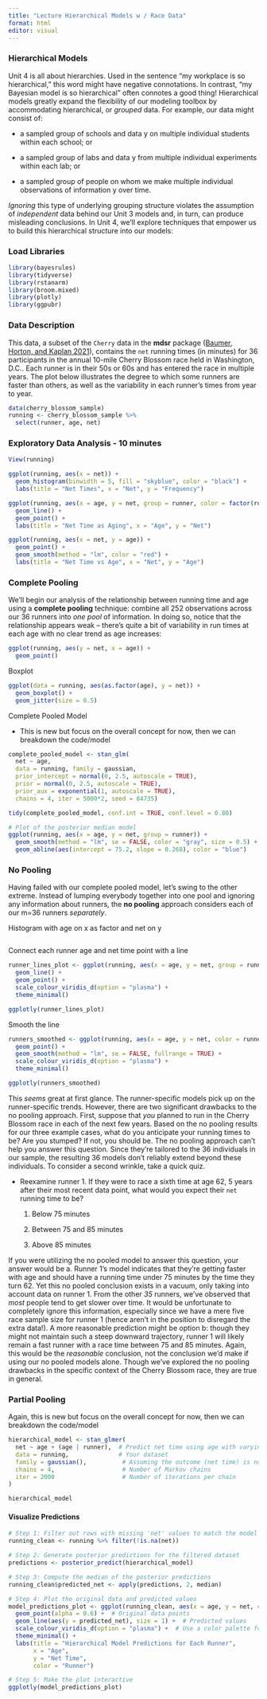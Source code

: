 ```yaml
---
title: "Lecture Hierarchical Models w / Race Data"
format: html
editor: visual
---
```


### Hierarchical Models

Unit 4 is all about hierarchies. Used in the sentence “my workplace is so hierarchical,” this word might have negative connotations. In contrast, “my Bayesian model is so hierarchical” often connotes a good thing! Hierarchical models greatly expand the flexibility of our modeling toolbox by accommodating hierarchical, or *grouped* data. For example, our data might consist of:

-   a sampled group of schools and data y on multiple individual students within each school; or

-   a sampled group of labs and data y from multiple individual experiments within each lab; or

-   a sampled group of people on whom we make multiple individual observations of information y over time.

*Ignoring* this type of underlying grouping structure violates the assumption of *independent* data behind our Unit 3 models and, in turn, can produce misleading conclusions. In Unit 4, we’ll explore techniques that empower us to build this hierarchical structure into our models:

### Load Libraries

```r
library(bayesrules)
library(tidyverse)
library(rstanarm)
library(broom.mixed)
library(plotly)
library(ggpubr)
```

### Data Description

This data, a subset of the `Cherry` data in the **mdsr** package ([Baumer, Horton, and Kaplan 2021](https://www.bayesrulesbook.com/chapter-15#ref-R-mdsr)), contains the `net` running times (in minutes) for 36 participants in the annual 10-mile Cherry Blossom race held in Washington, D.C.. Each runner is in their 50s or 60s and has entered the race in multiple years. The plot below illustrates the degree to which some runners are faster than others, as well as the variability in each runner’s times from year to year.

```r
data(cherry_blossom_sample)
running <- cherry_blossom_sample %>% 
  select(runner, age, net)
```

### Exploratory Data Analysis - 10 minutes

```r
View(running)
```

```r
ggplot(running, aes(x = net)) +
  geom_histogram(binwidth = 5, fill = "skyblue", color = "black") +
  labs(title = "Net Times", x = "Net", y = "Frequency")
```

```r
ggplot(running, aes(x = age, y = net, group = runner, color = factor(runner))) +
  geom_line() +
  geom_point() +
  labs(title = "Net Time as Aging", x = "Age", y = "Net")
```

```r
ggplot(running, aes(x = net, y = age)) +
  geom_point() +
  geom_smooth(method = "lm", color = "red") +
  labs(title = "Net Time vs Age", x = "Net", y = "Age")
```

### Complete Pooling

We’ll begin our analysis of the relationship between running time and age using a **complete pooling** technique: combine all 252 observations across our 36 runners into *one pool* of information. In doing so, notice that the relationship appears weak – there’s quite a bit of variability in run times at each age with no clear trend as age increases:

```r
ggplot(running, aes(y = net, x = age)) + 
  geom_point()
```

Boxplot

```r
ggplot(data = running, aes(as.factor(age), y = net)) +
  geom_boxplot() +
  geom_jitter(size = 0.5)
```

Complete Pooled Model

-   This is new but focus on the overall concept for now, then we can breakdown the code/model

```r
complete_pooled_model <- stan_glm(
  net ~ age, 
  data = running, family = gaussian, 
  prior_intercept = normal(0, 2.5, autoscale = TRUE),
  prior = normal(0, 2.5, autoscale = TRUE), 
  prior_aux = exponential(1, autoscale = TRUE),
  chains = 4, iter = 5000*2, seed = 84735)
```

```r
tidy(complete_pooled_model, conf.int = TRUE, conf.level = 0.80)
```

```r
# Plot of the posterior median model
ggplot(running, aes(x = age, y = net, group = runner)) + 
  geom_smooth(method = "lm", se = FALSE, color = "gray", size = 0.5) + 
  geom_abline(aes(intercept = 75.2, slope = 0.268), color = "blue")
```

### No Pooling

Having failed with our complete pooled model, let’s swing to the other extreme. Instead of lumping everybody together into one pool and ignoring any information about runners, the **no pooling** approach considers each of our m=36 runners *separately*.

Histogram with age on x as factor and net on y

```r

```

Connect each runner age and net time point with a line

```r
runner_lines_plot <- ggplot(running, aes(x = age, y = net, group = runner, color = runner)) + 
  geom_line() +
  geom_point() +
  scale_colour_viridis_d(option = "plasma") +
  theme_minimal()

ggplotly(runner_lines_plot)
```

Smooth the line

```r
runners_smoothed <- ggplot(running, aes(x = age, y = net, color = runner)) + 
  geom_point() + 
  geom_smooth(method = "lm", se = FALSE, fullrange = TRUE) +
  scale_colour_viridis_d(option = "plasma") +
  theme_minimal()

ggplotly(runners_smoothed)
```

This *seems* great at first glance. The runner-specific models pick up on the runner-specific trends. However, there are two significant drawbacks to the no pooling approach. First, suppose that *you* planned to run in the Cherry Blossom race in each of the next few years. Based on the no pooling results for our three example cases, what do you anticipate your running times to be? Are you stumped? If not, you should be. The no pooling approach can’t help you answer this question. Since they’re tailored to the 36 individuals in our sample, the resulting 36 models don’t reliably extend beyond these individuals. To consider a second wrinkle, take a quick quiz.

-   Reexamine runner 1. If they were to race a sixth time at age 62, 5 years after their most recent data point, what would you expect their `net` running time to be?

    1.  Below 75 minutes

    2.  Between 75 and 85 minutes

    3.  Above 85 minutes

If you were utilizing the no pooled model to answer this question, your answer would be a. Runner 1’s model indicates that they’re getting faster with age and should have a running time under 75 minutes by the time they turn 62. Yet this no pooled conclusion exists in a vacuum, only taking into account data on runner 1. From the other *35* runners, we’ve observed that *most* people tend to get slower over time. It would be unfortunate to completely ignore this information, especially since we have a mere five race sample size for runner 1 (hence aren’t in the position to disregard the extra data!). A more reasonable prediction might be option b: though they might not maintain such a steep downward trajectory, runner 1 will likely remain a fast runner with a race time between 75 and 85 minutes. Again, this would be the *reasonable* conclusion, not the conclusion we’d make if using our no pooled models alone. Though we’ve explored the no pooling drawbacks in the specific context of the Cherry Blossom race, they are true in general.

### Partial Pooling

Again, this is new but focus on the overall concept for now, then we can breakdown the code/model

```r
hierarchical_model <- stan_glmer(
  net ~ age + (age | runner),  # Predict net time using age with varying intercepts and slopes for each runner
  data = running,              # Your dataset
  family = gaussian(),          # Assuming the outcome (net time) is normally distributed
  chains = 4,                   # Number of Markov chains
  iter = 2000                   # Number of iterations per chain
)
```

```r
hierarchical_model
```

#### Visualize Predictions

```r
# Step 1: Filter out rows with missing 'net' values to match the model's data
running_clean <- running %>% filter(!is.na(net))

# Step 2: Generate posterior predictions for the filtered dataset
predictions <- posterior_predict(hierarchical_model)

# Step 3: Compute the median of the posterior predictions
running_clean$predicted_net <- apply(predictions, 2, median)

# Step 4: Plot the original data and predicted values
model_predictions_plot <- ggplot(running_clean, aes(x = age, y = net, color = factor(runner))) + 
  geom_point(alpha = 0.6) +  # Original data points
  geom_line(aes(y = predicted_net), size = 1) +  # Predicted values
  scale_colour_viridis_d(option = "plasma") +  # Use a color palette for runners
  theme_minimal() + 
  labs(title = "Hierarchical Model Predictions for Each Runner",
       x = "Age",
       y = "Net Time",
       color = "Runner")

# Step 5: Make the plot interactive
ggplotly(model_predictions_plot)
```
